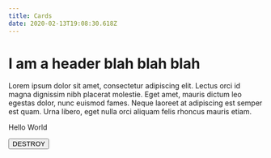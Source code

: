 ```yaml
---
title: Cards
date: 2020-02-13T19:08:30.618Z
---
```

# I am a header blah blah blah

Lorem ipsum dolor sit amet, consectetur adipiscing elit. Lectus orci id magna dignissim nibh placerat molestie. Eget amet, mauris dictum leo egestas dolor, nunc euismod fames. Neque laoreet at adipiscing est semper est quam. Urna libero, eget nulla orci aliquam felis rhoncus mauris etiam.



Hello World

<Buttons>

<Button color='primary'>DESTROY</Button>

</Buttons>
